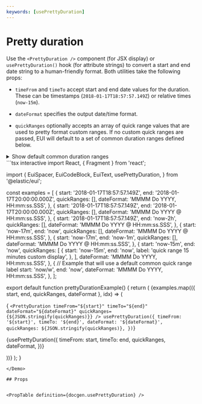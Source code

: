 ```yaml
---
keywords: [usePrettyDuration]
---
```


# Pretty duration

Use the `<PrettyDuration />` component (for JSX display) or `usePrettyDuration()` hook (for attribute strings) to convert a start and end date string to a human-friendly format. Both utilities take the following props:

* `timeFrom` and `timeTo` accept start and end date values for the duration. These can be timestamps (`2018-01-17T18:57:57.149Z`) or relative times (`now-15m`).

* `dateFormat` specifies the output date/time format.

* `quickRanges` optionally accepts an array of quick range values that are used to pretty format custom ranges. If no custom quick ranges are passed, EUI will default to a set of common duration ranges defined below.

<details style={{ marginTop: 16 }}>
<summary>Show default common duration ranges</summary>
```json
[
  {
    "start": "now/d",
    "end": "now/d",
    "label": "Today"
  },
  {
    "start": "now/w",
    "end": "now/w",
    "label": "This week"
  },
  {
    "start": "now/M",
    "end": "now/M",
    "label": "This month"
  },
  {
    "start": "now/y",
    "end": "now/y",
    "label": "This year"
  },
  {
    "start": "now-1d/d",
    "end": "now-1d/d",
    "label": "Yesterday"
  },
  {
    "start": "now/w",
    "end": "now",
    "label": "Week to date"
  },
  {
    "start": "now/M",
    "end": "now",
    "label": "Month to date"
  },
  {
    "start": "now/y",
    "end": "now",
    "label": "Year to date"
  }
]
```
</details>

<Demo>
```tsx interactive
import React, { Fragment } from 'react';

import {
  EuiSpacer,
  EuiCodeBlock,
  EuiText,
  usePrettyDuration,
} from '@elastic/eui';

const examples = [
  {
    start: '2018-01-17T18:57:57.149Z',
    end: '2018-01-17T20:00:00.000Z',
    quickRanges: [],
    dateFormat: 'MMMM Do YYYY, HH:mm:ss.SSS',
  },
  {
    start: '2018-01-17T18:57:57.149Z',
    end: '2018-01-17T20:00:00.000Z',
    quickRanges: [],
    dateFormat: 'MMMM Do YYYY @ HH:mm:ss.SSS',
  },
  {
    start: '2018-01-17T18:57:57.149Z',
    end: 'now-2h',
    quickRanges: [],
    dateFormat: 'MMMM Do YYYY @ HH:mm:ss.SSS',
  },
  {
    start: 'now-17m',
    end: 'now',
    quickRanges: [],
    dateFormat: 'MMMM Do YYYY @ HH:mm:ss.SSS',
  },
  {
    start: 'now-17m',
    end: 'now-1m',
    quickRanges: [],
    dateFormat: 'MMMM Do YYYY @ HH:mm:ss.SSS',
  },
  {
    start: 'now-15m',
    end: 'now',
    quickRanges: [
      {
        start: 'now-15m',
        end: 'now',
        label: 'quick range 15 minutes custom display',
      },
    ],
    dateFormat: 'MMMM Do YYYY, HH:mm:ss.SSS',
  },
  {
    // Example that will use a default common quick range label
    start: 'now/w',
    end: 'now',
    dateFormat: 'MMMM Do YYYY, HH:mm:ss.SSS',
  },
];

export default function prettyDurationExample() {
  return (
    <Fragment>
      {examples.map(({ start, end, quickRanges, dateFormat }, idx) => (
        <div key={idx}>
          <EuiCodeBlock
            paddingSize="s"
            isCopyable
            language="js"
          >{
            `<PrettyDuration
                timeFrom="${start}"
                timeTo="${end}"
                dateFormat="${dateFormat}"
                quickRanges={${JSON.stringify(quickRanges)}}
            />
            usePrettyDuration({
                timeFrom: '${start}',
                timeTo: '${end}',
                dateFormat: '${dateFormat}',
                quickRanges: ${JSON.stringify(quickRanges)},
            })`}
          </EuiCodeBlock>
          <EuiSpacer size="s" />
          <EuiText>
            <p>
              {usePrettyDuration({
                timeFrom: start,
                timeTo: end,
                quickRanges,
                dateFormat,
              })}
            </p>
          </EuiText>
          <EuiSpacer size="xl" />
        </div>
      ))}
    </Fragment>
  );
}
```
</Demo>

## Props


<PropTable definition={docgen.usePrettyDuration} />
